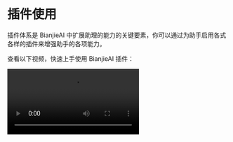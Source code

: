 # 插件使用

插件体系是 BianjieAI 中扩展助理的能力的关键要素，你可以通过为助手启用各式各样的插件来增强助手的各项能力。

查看以下视频，快速上手使用 BianjieAI 插件：

<Video height={840} src="https://github.com/lobehub/lobe-chat/assets/28616219/94d4c312-1699-4e24-8782-138883678c9e" />

## 插件商店

你可以在会话工具条中的 「扩展工具」 -> 「插件商店」，进入插件商店。

<Image alt="插件商店 S1" height={472} src="https://github.com/lobehub/lobe-chat/assets/28616219/ab4e60d0-1293-49ac-8798-cb29b3b789e6" />

插件商店中会在 BianjieAI 中可以直接安装并使用的插件。

<Image alt="插件商店 S2" height={612} src="https://github.com/lobehub/lobe-chat/assets/28616219/d7a5d821-116f-4be6-8a1a-38d81a5ea0ea" />

## 使用插件

安装完毕插件后，只需在当前助手下开启插件即可使用。

<Image alt="使用插件" height={472} src="https://github.com/lobehub/lobe-chat/assets/28616219/76ab1ae7-a4f9-4285-8ebd-45b90251aba1" />

## 插件配置

部分插件可能需要你进行相应的配置，例如 API Key 等。

你可以在安装插件后，点击设置进入插件的设置填写配置：

<Image alt="插件配置 S1" height={472} src="https://github.com/lobehub/lobe-chat/assets/28616219/10eb3023-4528-4b06-8092-062e7b3865cc" />

<Image alt="插件配置 S2" height={472} src="https://github.com/lobehub/lobe-chat/assets/28616219/ab2e4c25-4b11-431b-9266-442d8b14cb41" />

